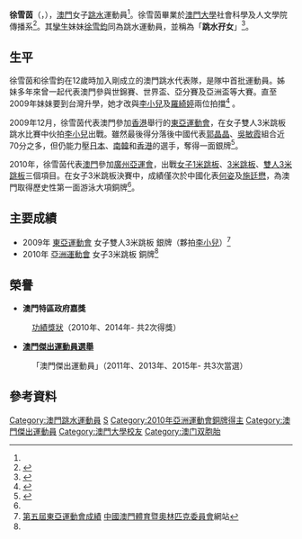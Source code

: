 {{noteTA|G1=Aquatics}}
{{Infobox sportsperson
|姓名= 徐雪茵  
|昵称=
|國籍= 
|出生日期= {{birth_date_and_age|1990|1|28}}<ref name="广州亚运">[http://www.gz2010.cn/info/CHN_CHN/ZB/ZBB101A_DV@@@@@@@@@@@@@@@CHN_number=253316.html 2010年广州亚运会官方网站 跳水 - 徐雪茵  - 简历]</ref>
|出生地點= {{MAC-1976}}
|居住地= 
|逝世日期=
|逝世地點=
|身高= {{height|m=1.49}}<ref name="广州亚运"/>
|體重= {{weight|kg=45}}<ref name="广州亚运"/>
|运动= [[跳水|跳水]]
|項目= 1米跳板、3米跳板、雙人3米跳板
|級別=
|俱樂部=
|大學校隊=[[澳門大學|澳門大學]]
|拍檔= [[羅綺婷|羅綺婷]]
|前任拍檔=[[徐雪鈞|徐雪鈞]]、[[李小兒|李小兒]]
|教練=
|退役=
|medaltemplates=
{{MedalSport | 女子[[跳水|跳水]]}}
{{MedalCountry | {{MAC-CHN}}}}
{{MedalCompetition|[[亞洲運動會|亞洲運動會]]}}
{{MedalBronze| [[2010年亞洲運動會|2010年 廣州]] |[[2010年亞洲運動會跳水比賽|女子3米跳板]]}}
{{MedalCompetition|[[東亞運動會|東亞運動會]]}}
{{MedalSilver| [[2009年東亞運動會|2009年 香港]] |[[2009年東亞運動會跳水比賽|女子雙人3米跳板]]}}
}}

'''徐雪茵'''（{{lang|en|'''Bonnie CHOI Sut Ian'''}}，{{bd|1990年|1月28日|catIdx=C徐}}），[[澳門|澳門]]女子[[跳水|跳水]]運動員<ref name="广州亚运"/>。徐雪茵畢業於[[澳門大學|澳門大學]]社會科學及人文學院傳播系<ref>{{cite news|title=王衡鏘徐雪茵國際揚威　澳大設酒會為殊榮祝捷|url=http://www.macausports.com.mo/newsview.asp?id=8370&bpid=31|newspaper=《澳門體育週報》}}{{dead link|date=2018年2月 |bot=InternetArchiveBot |fix-attempted=yes }}</ref>。其[[孿生|孿生]]妹妹[[徐雪鈞|徐雪鈞]]同為跳水運動員，並稱為「'''跳水孖女'''」<ref>{{cite news|title=跳水三花　付出求收獲　苦練望出頭|url=http://www.macausports.com.mo/newsview.asp?id=6829&bpid=51|newspaper=《澳門體育週報》}}{{dead link|date=2017年12月 |bot=InternetArchiveBot |fix-attempted=yes }}</ref>。

==生平==
徐雪茵和徐雪鈞在12歲時加入剛成立的澳門跳水代表隊，是隊中首批運動員。姊妹多年來曾一起代表澳門參與世錦賽、世界盃、亞分賽及亞洲盃等大賽。直至2009年妹妹要到台灣升學，她才改與[[李小兒|李小兒]]及[[羅綺婷|羅綺婷]]兩位拍擋<ref>{{cite news|title=徐雪茵：我得，你都得！|url=http://www.sport.gov.mo/zh/magpplnlove/id/3|newspaper=澳門特別行政區體育發展局|accessdate=2012-04-11|archive-date=2017-06-29|archive-url=https://web.archive.org/web/20170629054659/http://www.sport.gov.mo/zh/magpplnlove/id/3|dead-url=no}}</ref> 。

2009年12月，徐雪茵代表澳門參加[[香港|香港]]舉行的[[2009年東亞運動會|東亞運動會]]，在女子雙人3米跳板跳水比賽中伙拍[[李小兒|李小兒]]出戰。雖然最後得分落後中國代表[[郭晶晶|郭晶晶]]、[[吳敏霞|吳敏霞]]組合近70分之多，但仍能力壓[[日本|日本]]、[[南韓|南韓]]和[[香港|香港]]的選手，奪得一面銀牌<ref>{{cite news|title=「夢之隊」囊括全部10金|url=http://paper.wenweipo.com/2009/12/14/SP0912140008.htm|newspaper=《文匯報》|date=2009-12-14|accessdate=2010-12-21|archive-date=2018-12-28|archive-url=https://web.archive.org/web/20181228084443/http://paper.wenweipo.com/2009/12/14/SP0912140008.htm|dead-url=no}}</ref>。 

2010年，徐雪茵代表[[2010年亞洲運動會中國澳門代表團|澳門]]參加[[2010年亞洲運動會|廣州亞運會]]，出戰[[2010年亞洲運動會跳水比賽－女子1米跳板|女子1米跳板]]、[[2010年亞洲運動會跳水比賽－女子3米跳板|3米跳板]]、[[2010年亞洲運動會跳水比賽－女子雙人3米跳板|雙人3米跳板]]三個項目。在女子3米跳板決賽中，成績僅次於中國化表[[何姿|何姿]]及[[施廷懋|施廷懋]]，為澳門取得歷史性第一面游泳大項銅牌<ref name="广州亚运"/>。

== 主要成績 ==
*2009年 [[2009年東亞運動會|東亞運動會]] 女子雙人3米跳板 銀牌（夥拍[[李小兒|李小兒]]）<ref>[http://macauolympic.org/olympic/index.php?option=com_content&view=article&id=66%3A2010-04-26-07-43-50&catid=36%3Aabout-medillists&Itemid=91&lang=zh 第五屆東亞運動會成績]{{dead link|date=2018年2月 |bot=InternetArchiveBot |fix-attempted=yes }} [[中國澳門體育暨奧林匹克委員會|中國澳門體育暨奧林匹克委員會]]網站</ref>
*2010年 [[2010年亞洲運動會|亞洲運動會]] 女子3米跳板 銅牌<ref name="广州亚运"/>

==榮譽==
*'''澳門特區政府嘉獎'''
:[[功績獎狀|功績獎狀]]（2010年、2014年- 共2次得獎）

* '''[[澳門傑出運動員選舉|澳門傑出運動員選舉]]'''
:「澳門傑出運動員」（2011年、2013年、2015年- 共3次當選）

==參考資料==
{{reflist}}

{{DEFAULTSORT:X}}
[[Category:澳門跳水運動員|Category:澳門跳水運動員]]
[[Category:徐姓|S]]
[[Category:2010年亞洲運動會銅牌得主|Category:2010年亞洲運動會銅牌得主]]
[[Category:澳門傑出運動員|Category:澳門傑出運動員]]
[[Category:澳門大學校友|Category:澳門大學校友]]
[[Category:澳门双胞胎|Category:澳门双胞胎]]